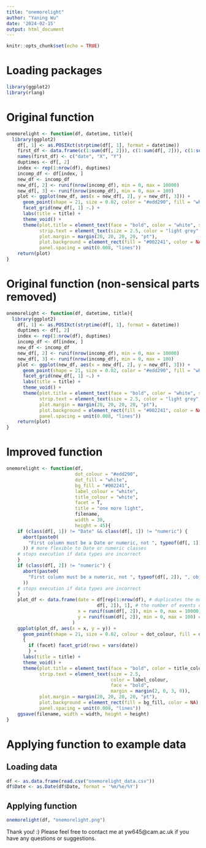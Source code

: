 ```yaml
---
title: "onemorelight"
author: "Yaning Wu"
date: '2024-02-15'
output: html_document
---
```


```r
knitr::opts_chunk$set(echo = TRUE)
```

# Loading packages
``` r
library(ggplot2)
library(rlang)
```

# Original function 
``` r
onemorelight <- function(df, datetime, title){
  library(ggplot2)
    df[, 1] <- as.POSIXct(strptime(df[, 1], format = datetime))
    first_df <- data.frame(c(1:sum(df[, 2])), c(1:sum(df[, 2])), c(1:sum(df[, 2])))
    names(first_df) <- c("date", "X", "Y")
    duptimes <- df[, 2]
    index <- rep(1:nrow(df), duptimes)
    incomp_df <- df[index, ]
    new_df <- incomp_df
    new_df[, 2] <- runif(nrow(incomp_df), min = 0, max = 10000)
    new_df[, 3] <- runif(nrow(incomp_df), min = 0, max = 100)
    plot <- ggplot(new_df, aes(x = new_df[, 2], y = new_df[, 3])) + 
      geom_point(shape = 21, size = 0.02, color = "#edd290", fill = "white", stroke = 0.15) +
      facet_grid(new_df[, 1] ~.) +
      labs(title = title) +
      theme_void() +
      theme(plot.title = element_text(face = "bold", color = "white", size = 5, margin = margin(0, 0, 5, 0), hjust = 0.055),
            strip.text = element_text(size = 2.5, color = "light grey", face = "bold", margin = margin(2, 0, 3, 0)),
            plot.margin = margin(20, 20, 20, 20, "pt"),
            plot.background = element_rect(fill = "#002241", color = NA),
            panel.spacing = unit(0.008, "lines"))
    return(plot)
}
```

# Original function (non-sensical parts removed)
``` r
onemorelight <- function(df, datetime, title){
  library(ggplot2)
    df[, 1] <- as.POSIXct(strptime(df[, 1], format = datetime))
    duptimes <- df[, 2]
    index <- rep(1:nrow(df), duptimes)
    incomp_df <- df[index, ]
    new_df <- incomp_df
    new_df[, 2] <- runif(nrow(incomp_df), min = 0, max = 10000)
    new_df[, 3] <- runif(nrow(incomp_df), min = 0, max = 100)
    plot <- ggplot(new_df, aes(x = new_df[, 2], y = new_df[, 3])) + 
      geom_point(shape = 21, size = 0.02, color = "#edd290", fill = "white", stroke = 0.15) +
      facet_grid(new_df[, 1] ~.) +
      labs(title = title) +
      theme_void() +
      theme(plot.title = element_text(face = "bold", color = "white", size = 5, margin = margin(0, 0, 5, 0), hjust = 0.055),
            strip.text = element_text(size = 2.5, color = "light grey", face = "bold", margin = margin(2, 0, 3, 0)),
            plot.margin = margin(20, 20, 20, 20, "pt"),
            plot.background = element_rect(fill = "#002241", color = NA),
            panel.spacing = unit(0.008, "lines"))
    return(plot)
}
```

# Improved function
``` r
onemorelight <- function(df,
                         dot_colour = "#edd290",
                         dot_fill = "white",
                         bg_fill = "#002241",
                         label_colour = "white",
                         title_colour = "white",
                         facet = T,
                         title = "one more light",
                         filename,
                         width = 30,
                         height = 45){
    if (class(df[, 1]) != "Date" && class(df[, 1]) != "numeric") {
      abort(paste0(
        "First column must be a Date or numeric, not ", typeof(df[, 1]), ", object."
      )) # more flexible to Date or numeric classes
    # stops execution if data types are incorrect
    }
    if (class(df[, 2]) != "numeric") {
      abort(paste0(
        "First column must be a numeric, not ", typeof(df[, 2]), ", object."
      ))
    # stops execution if data types are incorrect  
    }
    plot_df <- data.frame(date = df[rep(1:nrow(df), # duplicates the number of total days 
                                 df[, 2]), 1], # the number of events on each day
                          x = runif(sum(df[, 2]), min = 0, max = 10000), # generates random x positions for all events
                          y = runif(sum(df[, 2]), min = 0, max = 100) # generates random y positions for all events
                        )
    ggplot(plot_df, aes(x = x, y = y)) + 
      geom_point(shape = 21, size = 0.02, colour = dot_colour, fill = dot_fill, stroke = 0.15) +
      {
        if (facet) facet_grid(rows = vars(date))
        } + 
      labs(title = title) +
      theme_void() +
      theme(plot.title = element_text(face = "bold", color = title_colour, size = 5, margin = margin(0, 0, 5, 0), hjust = 0.055),
            strip.text = element_text(size = 2.5, 
                                      color = label_colour, 
                                      face = "bold", 
                                      margin = margin(2, 0, 3, 0)),
            plot.margin = margin(20, 20, 20, 20, "pt"),
            plot.background = element_rect(fill = bg_fill, color = NA),
            panel.spacing = unit(0.008, "lines"))
    ggsave(filename, width = width, height = height)
}
```

# Applying function to example data
## Loading data
``` r
df <- as.data.frame(read.csv("onemorelight_data.csv"))
df$Date <- as.Date(df$Date, format = '%m/%e/%Y')
```

## Applying function
``` r
onemorelight(df, "onemorelight.png")
```

Thank you! :)
Please feel free to contact me at yw645@cam.ac.uk if you have any questions or suggestions.